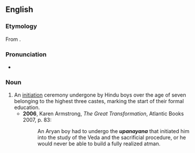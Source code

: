 ==English==
{{wikipedia}}

===Etymology===
From {{etyl|sa|en}} {{term|उपनयन|sc=Deva|tr=upanayana|lang=sa}}.

===Pronunciation===
* {{IPA|/uːpəˈnɑːjənə/}}

===Noun===
{{en-noun}}

# An [[initiation]] ceremony undergone by Hindu boys over the age of seven belonging to the highest three castes, marking the start of their formal education.
#* '''2006''', Karen Armstrong, ''The Great Transformation'', Atlantic Books 2007, p. 83:
#*: An Aryan boy had to undergo the '''''upanayana''''' that initiated him into the study of the Veda and the sacrificial procedure, or he would never be able to build a fully realized atman.